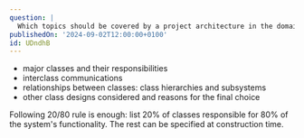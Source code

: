 ```yaml
---
question: |
  Which topics should be covered by a project architecture in the domain of major class structure? (Name 4 of them.)
publishedOn: '2024-09-02T12:00:00+0100'
id: UDndhB
---
```

- major classes and their responsibilities
- interclass communications
- relationships between classes: class hierarchies and subsystems
- other class designs considered and reasons for the final choice

Following 20/80 rule is enough: list 20% of classes responsible for 80% of the system's functionality. The rest can be specified at construction time.
